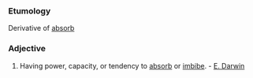 ===Etumology===
Derivative of [[absorb]]
===Adjective===
#Having power, capacity, or tendency to [[absorb]] or [[imbibe]]. - [[E. Darwin]]
